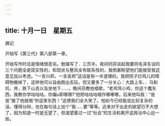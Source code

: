 ```yaml
---
---
---
```

title: 十月一日　星期五
---




摘记

开始写《第三代》第八部第一章。

开始写作时总是情绪很恶劣。勉强写了．三页半。夜间同芬谈起我要同毛泽东谈的三个问题全是现实性的，和现状与整风全有联系性的，我倒甚盼望他们能接受我这意见加以考虑。“一言兴邦，一言丧邦”这话是有一半道理的。我把院子拦鸣儿的障碍物撤掉了，这样他可以自由跑出去玩，但又要多了一分关心：大路上车、．马和坑、井，跌下山去以及坐地下……。晚间芬教他唱歌，“老鸡骂小鸡，你这个蠢东西，我教你学咕咕咕，你偏u即哪哪1”他把咕咕咕唱作嘟嘟嘟，后来他叫我：“爸爸”接了他就唱“你这笨东西！”这使我们全大笑了。他如今已经能说比较复杂的话，懂得分辩，也在每句话上加个“我……要”等等。近来对于出走的欲望已不大想了，因为知道一时是无望了，但渴望着过一过“社会”的生活和离开这政治中心远一些。